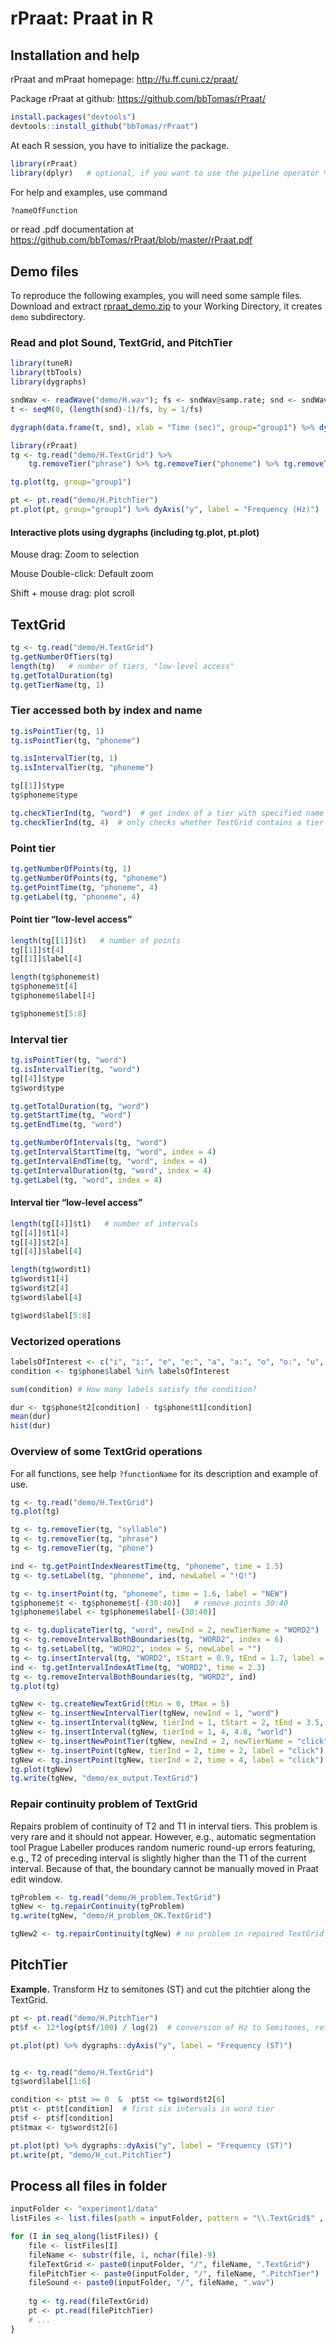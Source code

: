 # rPraat: Praat in R

## Installation and help

rPraat and mPraat homepage: [http://fu.ff.cuni.cz/praat/](http://fu.ff.cuni.cz/praat/)

Package rPraat at github: [https://github.com/bbTomas/rPraat/](https://github.com/bbTomas/rPraat/)

```r
install.packages("devtools")
devtools::install_github("bbTomas/rPraat")
```

At each R session, you have to initialize the package.
```r
library(rPraat)
library(dplyr)   # optional, if you want to use the pipeline operator %>%
```


For help and examples, use command
```r
?nameOfFunction
```
or read .pdf documentation at [https://github.com/bbTomas/rPraat/blob/master/rPraat.pdf](https://github.com/bbTomas/rPraat/blob/master/rPraat.pdf)


## Demo files
To reproduce the following examples, you will need some sample files. Download and extract [rpraat_demo.zip](http://fu.ff.cuni.cz/praat/rpraat_demo.zip) to your Working Directory, it creates `demo` subdirectory.

### Read and plot Sound, TextGrid, and PitchTier
```r
library(tuneR)
library(tbTools)
library(dygraphs)

sndWav <- readWave("demo/H.wav"); fs <- sndWav@samp.rate; snd <- sndWav@left / (2^(sndWav@bit-1))
t <- seqM(0, (length(snd)-1)/fs, by = 1/fs)

dygraph(data.frame(t, snd), xlab = "Time (sec)", group="group1") %>% dyRangeSelector() %>% dyAxis("y", label = "Amplitude")
```

```r
library(rPraat)
tg <- tg.read("demo/H.TextGrid") %>%
    tg.removeTier("phrase") %>% tg.removeTier("phoneme") %>% tg.removeTier("syllable")

tg.plot(tg, group="group1")
```

```r
pt <- pt.read("demo/H.PitchTier")
pt.plot(pt, group="group1") %>% dyAxis("y", label = "Frequency (Hz)")
```

#### Interactive plots using dygraphs (including tg.plot, pt.plot)

Mouse drag: Zoom to selection

Mouse Double-click: Default zoom

Shift + mouse drag: plot scroll


## TextGrid

```r
tg <- tg.read("demo/H.TextGrid")
tg.getNumberOfTiers(tg)
length(tg)   # number of tiers, "low-level access"
tg.getTotalDuration(tg)
tg.getTierName(tg, 1)
```

### Tier accessed both by index and name

```r
tg.isPointTier(tg, 1)
tg.isPointTier(tg, "phoneme")

tg.isIntervalTier(tg, 1)
tg.isIntervalTier(tg, "phoneme")

tg[[1]]$type
tg$phoneme$type

tg.checkTierInd(tg, "word")  # get index of a tier with specified name
tg.checkTierInd(tg, 4)  # only checks whether TextGrid contains a tier with this index
```

### Point tier

```r
tg.getNumberOfPoints(tg, 1)
tg.getNumberOfPoints(tg, "phoneme")
tg.getPointTime(tg, "phoneme", 4)
tg.getLabel(tg, "phoneme", 4)
```

#### Point tier "low-level access"

```r
length(tg[[1]]$t)   # number of points
tg[[1]]$t[4]
tg[[1]]$label[4]

length(tg$phoneme$t)
tg$phoneme$t[4]
tg$phoneme$label[4]

tg$phoneme$t[5:8]
```

### Interval tier

```r
tg.isPointTier(tg, "word")
tg.isIntervalTier(tg, "word")
tg[[4]]$type
tg$word$type

tg.getTotalDuration(tg, "word")
tg.getStartTime(tg, "word")
tg.getEndTime(tg, "word")

tg.getNumberOfIntervals(tg, "word")
tg.getIntervalStartTime(tg, "word", index = 4)
tg.getIntervalEndTime(tg, "word", index = 4)
tg.getIntervalDuration(tg, "word", index = 4)
tg.getLabel(tg, "word", index = 4)
```

#### Interval tier "low-level access"

```r
length(tg[[4]]$t1)   # number of intervals
tg[[4]]$t1[4]
tg[[4]]$t2[4]
tg[[4]]$label[4]

length(tg$word$t1)
tg$word$t1[4]
tg$word$t2[4]
tg$word$label[4]

tg$word$label[5:8]
```

### Vectorized operations

```r
labelsOfInterest <- c("i", "i:", "e", "e:", "a", "a:", "o", "o:", "u", "u:")
condition <- tg$phone$label %in% labelsOfInterest

sum(condition) # How many labels satisfy the condition?

dur <- tg$phone$t2[condition] - tg$phone$t1[condition]
mean(dur)
hist(dur)
```


### Overview of some TextGrid operations

For all functions, see help `?functionName` for its description and example of use.

```r
tg <- tg.read("demo/H.TextGrid")
tg.plot(tg)

tg <- tg.removeTier(tg, "syllable")
tg <- tg.removeTier(tg, "phrase")
tg <- tg.removeTier(tg, "phone")

ind <- tg.getPointIndexNearestTime(tg, "phoneme", time = 1.5)
tg <- tg.setLabel(tg, "phoneme", ind, newLabel = "!Q!")

tg <- tg.insertPoint(tg, "phoneme", time = 1.6, label = "NEW")
tg$phoneme$t <- tg$phoneme$t[-(30:40)]   # remove points 30:40
tg$phoneme$label <- tg$phoneme$label[-(30:40)]

tg <- tg.duplicateTier(tg, "word", newInd = 2, newTierName = "WORD2")
tg <- tg.removeIntervalBothBoundaries(tg, "WORD2", index = 6)
tg <- tg.setLabel(tg, "WORD2", index = 5, newLabel = "")
tg <- tg.insertInterval(tg, "WORD2", tStart = 0.9, tEnd = 1.7, label = "NEW LAB")
ind <- tg.getIntervalIndexAtTime(tg, "WORD2", time = 2.3)
tg <- tg.removeIntervalBothBoundaries(tg, "WORD2", ind)
tg.plot(tg)

tgNew <- tg.createNewTextGrid(tMin = 0, tMax = 5)
tgNew <- tg.insertNewIntervalTier(tgNew, newInd = 1, "word")
tgNew <- tg.insertInterval(tgNew, tierInd = 1, tStart = 2, tEnd = 3.5, "hello")
tgNew <- tg.insertInterval(tgNew, tierInd = 1, 4, 4.8, "world")
tgNew <- tg.insertNewPointTier(tgNew, newInd = 2, newTierName = "click")
tgNew <- tg.insertPoint(tgNew, tierInd = 2, time = 2, label = "click")
tgNew <- tg.insertPoint(tgNew, tierInd = 2, time = 4, label = "click")
tg.plot(tgNew)
tg.write(tgNew, "demo/ex_output.TextGrid")
```

### Repair continuity problem of TextGrid

Repairs problem of continuity of T2 and T1 in interval tiers. This problem is very rare and it should not appear. However, e.g., automatic segmentation tool Prague Labeller produces random numeric round-up errors featuring, e.g., T2 of preceding interval is slightly higher than the T1 of the current interval. Because of that, the boundary cannot be manually moved in Praat edit window.

```r
tgProblem <- tg.read("demo/H_problem.TextGrid")
tgNew <- tg.repairContinuity(tgProblem)
tg.write(tgNew, "demo/H_problem_OK.TextGrid")

tgNew2 <- tg.repairContinuity(tgNew) # no problem in repaired TextGrid
```

## PitchTier

**Example.** Transform Hz to semitones (ST) and cut the pitchtier along the TextGrid.

```r
pt <- pt.read("demo/H.PitchTier")
pt$f <- 12*log(pt$f/100) / log(2)  # conversion of Hz to Semitones, reference 0 ST = 100 Hz.

pt.plot(pt) %>% dygraphs::dyAxis("y", label = "Frequency (ST)")


tg <- tg.read("demo/H.TextGrid")
tg$word$label[1:6]

condition <- pt$t >= 0  &  pt$t <= tg$word$t2[6]
pt$t <- pt$t[condition]  # first six intervals in word tier
pt$f <- pt$f[condition]
pt$tmax <- tg$word$t2[6]

pt.plot(pt) %>% dygraphs::dyAxis("y", label = "Frequency (ST)")
pt.write(pt, "demo/H_cut.PitchTier")
```

## Process all files in folder

```R
inputFolder <- "experiment1/data"
listFiles <- list.files(path = inputFolder, pattern = "\\.TextGrid$" , ignore.case = TRUE)

for (I in seq_along(listFiles)) {
    file <- listFiles[I]
    fileName <- substr(file, 1, nchar(file)-9)
    fileTextGrid <- paste0(inputFolder, "/", fileName, ".TextGrid")
    filePitchTier <- paste0(inputFolder, "/", fileName, ".PitchTier")
    fileSound <- paste0(inputFolder, "/", fileName, ".wav")
    
    tg <- tg.read(fileTextGrid)
    pt <- pt.read(filePitchTier)
    # ...
}

```










